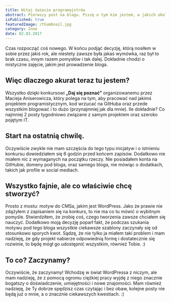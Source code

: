 ```yaml
---
title: Witaj świecie programajstrów
abstract: Pierwszy post na blogu. Piszę o tym kim jestem, w jakich okolicznościach się tu znalazłem i co zamierzam tworzyć w ramach konkursu "Daj się poznać".
isPublished: true
featuredImage: /thumbnail.jpg
category: Inne
date: 02.03.2017
---
```


Czas rozpocząć coś nowego. W końcu podjąć decyzję, którą nosiłem w sobie przez jakiś rok, ale niestety zawsze była jakaś wymówka, raz był to brak czasu, innym razem pomysłów i tak dalej. Dokładnie chodzi o mistyczne zajęcie, jakim jest prowadzenie bloga.

## Więc dlaczego akurat teraz tu jestem?

Wszystko dzięki konkursowi **„Daj się poznać”** organizowanemu przez Macieja Aniserowicza, który polega na tym, aby pracować nad jakimś projektem programistycznym, kod wrzucać na GitHuba oraz przede wszystkim blogować i to dużo (przynajmniej jak dla mnie). Ile dokładnie? Co najmniej 2 posty tygodniowo związane z samym projektem oraz szeroko pojętym IT.

## Start na ostatnią chwilę.

Oczywiście zwykle nie mam szczęścia do tego typu inicjatyw i o istnieniu konkursu dowiedziałem się 6 godzin przed końcem zapisów. Dodatkowo nie miałem nic z wymaganych na początku rzeczy. Nie posiadałem konta na GitHubie, domeny pod bloga, oraz samego bloga, nie mówiąc o dodatkach, takich jak profile w social mediach.

## Wszystko fajnie, ale co właściwie chcę stworzyć?

Prosto z mostu: motyw do CMSa, jakim jest WordPress. Jako że prawie nie zdążyłem z zapisaniem się na konkurs, to nie ma co tu mówić o wybitnym pomyśle. Stwierdziłem, że zrobię coś, czego tworzenia zawsze chciałem się nauczyć. Dodatkowo moją decyzję poparł fakt, że podczas szukania motywu pod tego bloga wszystkie ciekawsze szablony zaczynały się od stosunkowo sporych kwot. Sądzę, że nie tylko ja miałem taki problem i mam nadzieję, że gdy projekt nabierze odpowiednią formę i dostatecznie się rozwinie, to będę mógł go udostępnić wszystkim, również Tobie. :)

## To co? Zaczynamy?

Oczywiście, że zaczynamy! Wchodzę w świat WordPressa z niczym, ale mam nadzieję, że z pomocą ogromu ciężkiej pracy wyjdę z niego znacznie bogatszy o doświadczenie, umiejętności i nowe znajomości. Mam również nadzieję, że Ty dobrze spędzisz czas czytając i bez obaw, kolejne posty nie będą już o mnie, a o znacznie ciekawszych kwestiach. :)
